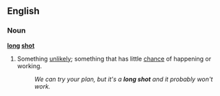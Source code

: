 ==English==
===Noun===
'''[[long]] [[shot]]'''
#{{idiom}} Something [[unlikely]]; something that has little [[chance]] of happening or working.
#:''We can try your plan, but it's a '''long shot''' and it probably won't work.''